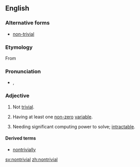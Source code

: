 ==English==

===Alternative forms===
* [[non-trivial]]

===Etymology===
From {{prefix|non|trivial}}

===Pronunciation===
* {{a|UK}} {{IPA|/ˌnɒnˈtɹɪ.vi.əl/}}, {{SAMPA|/%nQn"tr\I.vi.@l/}}

===Adjective===
{{wikipedia}}
{{en-adj}}

# Not [[trivial]].
# {{mathematics}} Having at least one [[non-zero]] [[variable]].
# {{computing}} Needing significant computing power to solve; [[intractable]].

====Derived terms====
* [[nontrivially]]

[[sv:nontrivial]]
[[zh:nontrivial]]